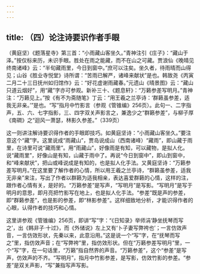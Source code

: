 ```yaml
---
---
---
```

title: （四）论注诗要识作者手眼
---




（黄庭坚）《题落星寺》第三首：“小雨藏山客坐久。”青神注引《庄子》：“藏山于泽。”按仅标来历，未识手眼。胜处在雨之能藏，而不在山之可藏。贾浪仙《晚晴见终南诸峰》云：“半旬藏雨里，今日到窗中。”庶可以注矣。坐久者，待雨晴而山得见；山谷《胜业寺悦堂》诗所谓：“苦雨已解严，诸峰来献状”是也。韩致尧《丙寅二月二十三日抚州如归馆作》云：“好花虚谢雨藏春。”元遗山《晴景图》云：“藏山只道云烟好”，用“藏”字亦可参观。新补三十、《题息轩》：“万籁参差写明月。”青神注：“万籁见上。”按《有不为斋随笔》丁云：“用王羲之兰亭诗：‘群籁虽参差，适我无非亲。’”是也。“写”指月中竹影言（参观《管锥编》256页）。此句一、二字指声，五、六、七字指影，三、四字双关声影言之，兼逸少之“群籁参差”，与柳子厚《南磵》之“迴风一萧瑟，林影久参差。”（339页）

这一则讲注解诗要识得作者的手眼即技巧。如黄庭坚诗：“小雨藏山客坐久。”要注意这个“藏”字。这里说成“雨藏山”，贾岛说成山（西南诸峰）“藏雨”，即山藏于雨里，在诗里可说“藏雨里”。用“雨藏山”，好像雨是有知，可以藏物，是拟人化。说“藏雨里”，好像山是有知，山藏于雨中了。再说“今日到窗中”，即山到窗中，和“峰来献状”，把山或峰说成是有知的，也是拟人化手法。又黄庭坚诗：“万籁参差写明月。”在这里要了解作者的心情，所以用王羲之兰亭诗，“群籁虽参差，适我无非亲”来注，写出了作者以群籁为适我相亲，表达喜爱群籁的心情，这样的注，跟作者心情有关，是好的。“万籁参差”是写声，“写明月”是写影。“写明月”是写于明月的意思，即月亮把竹影写在地上，也是拟人化手法。“参差”既是声的参差，即“群籁参差”，也是影的参差，即“林影参差”。这样细致地分析，才能识得作者的心眼，认得作者的技巧和心情。

这里讲参观《管锥编》256页，即讲“写”字：“《日知录》举师涓‘静坐抚琴而写之’，出《韩非子·十过》，而《外储说》左上又有‘卜子妻写弊袴也’；一言仿效声音，一言仿效形状，先秦以来，此意沿用。”这是说一个“写”字，在“抚琴而写之”里，指仿效声音；在“写弊袴”里，指仿效形状。但在“万籁参差写明月”里，一个“写”字，在一句话里，“万籁”指自然界的声音。“万籁参差”，这个“参差”是写声，仿效声的不齐。“写明月”，指月中竹影参差，是写影，仿效竹影的参差。“参差”是双关声影，“写”兼指写声写影。